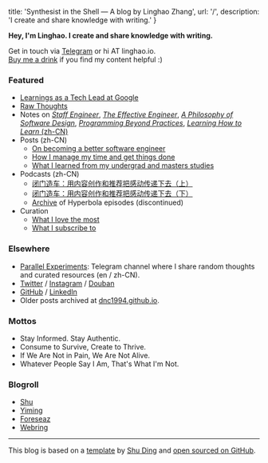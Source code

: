 
  title: 'Synthesist in the Shell — A blog by Linghao Zhang',
  url: '/',
  description: 'I create and share knowledge with writing.'
}


**Hey, I'm Linghao. I create and share knowledge with writing.**

Get in touch via [Telegram](https://t.me/linghao) or hi AT linghao.io.  
[Buy me a drink](https://paypal.me/LinghaoZhang) if you find my content helpful :)  

### Featured

- [Learnings as a Tech Lead at Google](/posts/tl-learnings-2022)
- [Raw Thoughts](/tags/musings)
- Notes on [*Staff Engineer*](/notes/staff-engineer), [*The Effective Engineer*](/notes/the-effective-engineer), [*A Philosophy of Software Design*](/notes/a-philosophy-of-software-design), [*Programming Beyond Practices*](/notes/programming-beyond-practices), [*Learning How to Learn* (zh-CN)](/posts/notes-learning-how-to-learn)
- Posts (zh-CN)
    - [On becoming a better software engineer](/tags/software-engineering)
    - [How I manage my time and get things done](/posts/my-time-management-system-2020)
    - [What I learned from my undergrad and masters studies](/posts/five-year-learning-2013-2018)
- Podcasts (zh-CN)
    - [闭门造车：用内容创作和推荐把感动传递下去（上）](https://gulugulufm.github.io/podcasts/8/)  
    - [闭门造车：用内容创作和推荐把感动传递下去（下）](https://gulugulufm.github.io/podcasts/9/)  
    - [Archive](/hyperbola) of Hyperbola episodes (discontinued)
- Curation
    - [What I love the most](/the-best-things)  
    - [What I subscribe to](/my-subscriptions)

### Elsewhere

- [Parallel Experiments](https://t.me/s/LinghaoCh): Telegram channel where I share random thoughts and curated resources (en / zh-CN).
- [Twitter](https://twitter.com/instante_42) / [Instagram](https://www.instagram.com/instante_42/) / [Douban](https://www.douban.com/people/instante_42/)
- [GitHub](https://github.com/dnc1994) / [LinkedIn](https://www.linkedin.com/in/linghaozh)
- Older posts archived at [dnc1994.github.io](https://dnc1994.github.io/).

### Mottos

- Stay Informed. Stay Authentic.
- Consume to Survive, Create to Thrive.
- If We Are Not in Pain, We Are Not Alive.
- Whatever People Say I Am, That's What I'm Not.

### Blogroll

- [Shu](https://shud.in/)
- [Yiming](https://yiming.dev/)
- [Foreseaz](https://www.foreseaz.com/)
- [Webring](https://webring.xxiivv.com/#random)

---

This blog is based on a [template](https://github.com/shuding/blog-template) by [Shu Ding](https://shud.in/) and [open sourced on GitHub](https://github.com/dnc1994/blog).